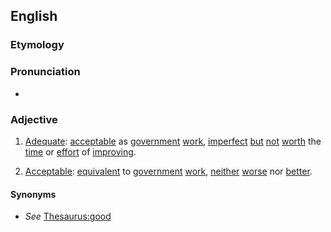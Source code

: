==English==

===Etymology===
{{rfe|en}}

===Pronunciation===
* {{audio|en|en-au-close enough for government work.ogg|Audio (AU)}}

===Adjective===
{{en-adj|-}}

# {{lb|en|US|idiomatic|humorous|disparaging}} [[adequate|Adequate]]: [[acceptable]] as [[government]] [[work]], [[imperfect]] [[but]] [[not]] [[worth]] the [[time]] or [[effort]] of [[improving]].
# {{lb|en|Canada|idiomatic|humorous}} [[acceptable|Acceptable]]: [[equivalent]] to [[government]] [[work]], [[neither]] [[worse]] nor [[better]].

====Synonyms====
* ''See'' [[Thesaurus:good]]<!--for now-->